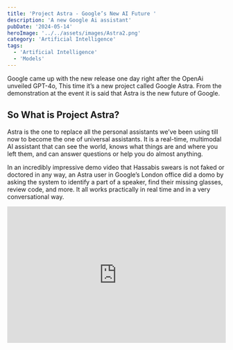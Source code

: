 ```yaml
---
title: 'Project Astra - Google’s New AI Future '
description: 'A new Google Ai assistant'
pubDate: '2024-05-14'
heroImage: '../../assets/images/Astra2.png'
category: 'Artificial Intelligence'
tags:
  - 'Artificial Intelligence'
  - 'Models'
---
```


Google came up with the new release one day right after the OpenAi unveiled GPT-4o, This time it’s a new project called Google Astra. From the demonstration at the event it is said that Astra is the new future of Google.

## So What is Project Astra?

Astra is the one to replace all the personal assistants we’ve been using till now to become the one of universal assistants. It is a real-time, multimodal AI assistant that can see the world, knows what things are and where you left them, and can answer questions or help you do almost anything.

In an incredibly impressive demo video that Hassabis swears is not faked or doctored in any way, an Astra user in Google’s London office did a domo by asking the system to identify a part of a speaker, find their missing glasses, review code, and more. It all works practically in real time and in a very conversational way.

<iframe
	width='100%'
	height='315'
	src='https://www.youtube.com/embed/nXVvvRhiGjI?si=bXhwqk33Z5JxpjsS'
	title='YouTube video player'
	frameBorder='0'
	allow='accelerometer; autoplay; clipboard-write; encrypted-media; gyroscope; picture-in-picture; web-share'
	referrerPolicy='strict-origin-when-cross-origin'
	allowFullScreen
/>

In one demo the user pointed the camera out and asked the question about “What neighborhood do you
think I’m in?” and the Ai system is able to identify and answer that question with the right
address.

People will be able to use Astra through their smartphones and possibly desktop computers, but the company is exploring other options too, such as embedding it into smart glasses or other devices, Oriol Vinyals.

And for it does not stop right there as Google unveiled not only Astra, but rather multiple releases such as new features done with Gemini and project Veo (Generate video from text prompt).

## Opinion

Tech companies are in the competition to become the best in Artificial Intelligence, to take the title of AI supremacy. But so to say It’s quite impressive that all this could even be possible, over the course of understanding, training and developing throughout the years it came down to this and it won’t stop right there but expands much more to in future.

It is amazing that google is growing in a developing phase not only in the backend fast pacing model itself but in front of user experience too. We all know it takes a large amount of resources to make it work so seamlessly. But Google and OpenAi are pulling strings with the help of Search results and large data collection from billions of users to make this work. It is not possible without data collection, that’s the one thing small Ai companies thrive to do so.

Looking at this I remember Nathan from the movie Ex Machina, Where he develops Ava, a superficial humanoid Ai agent with the data from billions of users. On watching the demonstration today I remember that movie of how this is possible and thought about the evolution we need.
